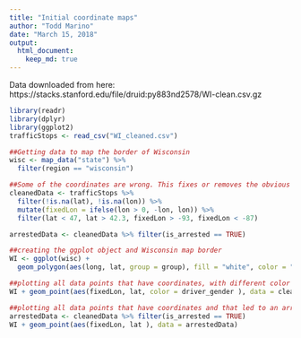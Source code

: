 ```yaml
---
title: "Initial coordinate maps"
author: "Todd Marino"
date: "March 15, 2018"
output:  
  html_document:  
    keep_md: true
---
```

Data downloaded from here:
https://stacks.stanford.edu/file/druid:py883nd2578/WI-clean.csv.gz


```r
library(readr)
library(dplyr)
library(ggplot2)
trafficStops <- read_csv("WI_cleaned.csv")

##Getting data to map the border of Wisconsin
wisc <- map_data("state") %>% 
  filter(region == "wisconsin")

##Some of the coordinates are wrong. This fixes or removes the obvious errors
cleanedData <- trafficStops %>% 
  filter(!is.na(lat), !is.na(lon)) %>% 
  mutate(fixedLon = ifelse(lon > 0, -lon, lon)) %>% 
  filter(lat < 47, lat > 42.3, fixedLon > -93, fixedLon < -87)

arrestedData <- cleanedData %>% filter(is_arrested == TRUE)

##creating the ggplot object and Wisconsin map border
WI <- ggplot(wisc) + 
  geom_polygon(aes(long, lat, group = group), fill = "white", color = "grey") 

```


```r
##plotting all data points that have coordinates, with different color for gender
WI + geom_point(aes(fixedLon, lat, color = driver_gender ), data = cleanedData)
```


```r
##plotting all data points that have coordinates and that led to an arrest
arrestedData <- cleanedData %>% filter(is_arrested == TRUE)
WI + geom_point(aes(fixedLon, lat ), data = arrestedData) 
```
